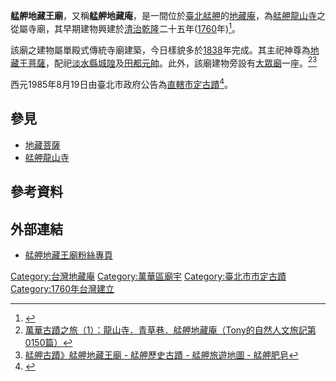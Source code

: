 {{coord|25.036762|N|121.500823|E|format=dms|display=title}}
{{tw monument
|name=艋舺地藏庵
|formername=
|image=西昌街.jpg
|imagename=
|othername=
|formalname=
|level=直轄市定古蹟
|class=寺廟
|time= 
|destroyed=
|date=1985年8月19日 
|material= 
|location={{TWN}}[[臺北市|臺北市]][[萬華區|萬華區]]西昌街245號 
|when=
|quantity=
|website=
|reg_url =https://nchdb.boch.gov.tw/assets/advanceSearch/monument/19850819000018
}}
'''艋舺地藏王廟'''，又稱'''艋舺地藏庵'''，是一間位於[[臺北|臺北]][[艋舺|艋舺]]的[[地藏庵|地藏庵]]，為[[艋舺龍山寺|艋舺龍山寺]]之從屬寺廟，其早期建物興建於[[臺灣清治時期|清治]][[乾隆|乾隆]]二十五年([[1760年|1760]]年)<ref>{{Cite web|title=艋舺地藏庵|url=https://nchdb.boch.gov.tw/assets/overview/monument/19850819000018|access-date=2021-05-21|publisher=文化部文化資產局|language=zh-tw}}</ref>。

該廟之建物屬單殿式傳統寺廟建築，今日樣貌多於[[1838年|1838]]年完成。其主祀神尊為[[地藏王菩薩|地藏王菩薩]]，配祀[[淡水縣|淡水縣]][[城隍|城隍]]及[[田都元帥|田都元帥]]。此外，該廟建物旁設有[[大眾廟|大眾廟]]一座。<ref>[http://www.tonyhuang39.com/tony0150.html 萬華古蹟之旅（1）：龍山寺．青草巷．艋舺地藏庵（Tony的自然人文旅記第0150篇）]</ref><ref>[http://www.monga.com.tw/MongaDetail.aspx?id=16 艋舺古蹟》艋舺地藏王廟 - 艋舺歷史古蹟 - 艋舺旅遊地圖 - 艋舺肥皂]</ref>

西元1985年8月19日由臺北市政府公告為[[直轄市定古蹟|直轄市定古蹟]]<ref>{{Cite web|title=艋舺地藏庵|url=https://www.taiwangods.com/html/cultural/3_0011.aspx?i=214|access-date=2021-05-21|author=臺灣宗教文化地圖|work=www.taiwangods.com|language=zh-TW}}</ref>。

==參見==
*[[地藏菩薩|地藏菩薩]]
*[[艋舺龍山寺|艋舺龍山寺]]

== 參考資料 ==
{{Reflist|}}

== 外部連結 ==
*[https://www.facebook.com/%E8%89%8B%E8%88%BA%E5%9C%B0%E8%97%8F%E7%8E%8B%E5%BB%9F-317966381649050/?ref=page_internal 艋舺地藏王廟粉絲專頁]

{{台灣直轄市定古蹟}}
{{臺北市文化資產}}

[[Category:台灣地藏庵|Category:台灣地藏庵]]
[[Category:萬華區廟宇|Category:萬華區廟宇]]
[[Category:臺北市市定古蹟|Category:臺北市市定古蹟]]
[[Category:1760年台灣建立|Category:1760年台灣建立]]